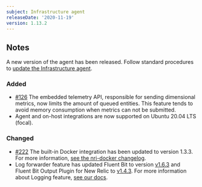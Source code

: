 ```yaml
---
subject: Infrastructure agent
releaseDate: '2020-11-19'
version: 1.13.2
---
```


## Notes

A new version of the agent has been released. Follow standard procedures to [update the Infrastructure agent](/docs/infrastructure/install-configure-manage-infrastructure/update-or-uninstall/update-infrastructure-agent).

### Added

* [#126](https://github.com/newrelic/infrastructure-agent/issues/126) The embedded telemetry API, responsible for sending dimensional metrics, now limits the amount of queued entities. This feature tends to avoid memory consumption when metrics can not be submitted.
* Agent and on-host integrations are now supported on Ubuntu 20.04 LTS (focal).

### Changed

* [#222](https://github.com/newrelic/infrastructure-agent/pull/222) The built-in Docker integration has been updated to version 1.3.3. For more information, [see the nri-docker changelog](https://github.com/newrelic/nri-docker/releases/tag/v1.3.3).
* Log forwarder feature has updated Fluent Bit to version [v1.6.3](https://github.com/fluent/fluent-bit/releases/tag/v1.6.3) and Fluent Bit Output Plugin for New Relic to [v1.4.3](https://github.com/newrelic/newrelic-fluent-bit-output/releases/tag/1.4.3). For more information about Logging feature, [see our docs](/docs/logs/enable-log-management-new-relic/enable-log-monitoring-new-relic/forward-your-logs-using-infrastructure-agent#agent-logs).
